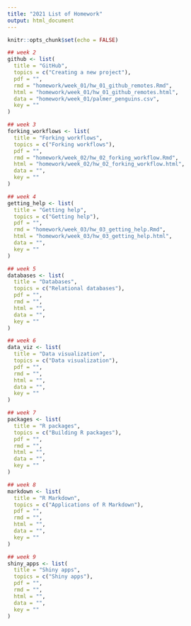 ```yaml
---
title: "2021 List of Homework"
output: html_document
---
```


```r
knitr::opts_chunk$set(echo = FALSE)
```

```r
## week 2
github <- list(
  title = "GitHub",
  topics = c("Creating a new project"),
  pdf = "",
  rmd = "homework/week_01/hw_01_github_remotes.Rmd",
  html = "homework/week_01/hw_01_github_remotes.html",
  data = "homework/week_01/palmer_penguins.csv",
  key = ""
)

## week 3
forking_workflows <- list(
  title = "Forking workflows",
  topics = c("Forking workflows"),
  pdf = "",
  rmd = "homework/week_02/hw_02_forking_workflow.Rmd",
  html = "homework/week_02/hw_02_forking_workflow.html",
  data = "",
  key = ""
)

## week 4
getting_help <- list(
  title = "Getting help",
  topics = c("Getting help"),
  pdf = "",
  rmd = "homework/week_03/hw_03_getting_help.Rmd",
  html = "homework/week_03/hw_03_getting_help.html",
  data = "",
  key = ""
)

## week 5
databases <- list(
  title = "Databases",
  topics = c("Relational databases"),
  pdf = "",
  rmd = "",
  html = "",
  data = "",
  key = ""
)

## week 6
data_viz <- list(
  title = "Data visualization",
  topics = c("Data visualization"),
  pdf = "",
  rmd = "",
  html = "",
  data = "",
  key = ""
)

## week 7
packages <- list(
  title = "R packages",
  topics = c("Building R packages"),
  pdf = "",
  rmd = "",
  html = "",
  data = "",
  key = ""
)

## week 8
markdown <- list(
  title = "R Markdown",
  topics = c("Applications of R Markdown"),
  pdf = "",
  rmd = "",
  html = "",
  data = "",
  key = ""
)

## week 9
shiny_apps <- list(
  title = "Shiny apps",
  topics = c("Shiny apps"),
  pdf = "",
  rmd = "",
  html = "",
  data = "",
  key = ""
)
```

